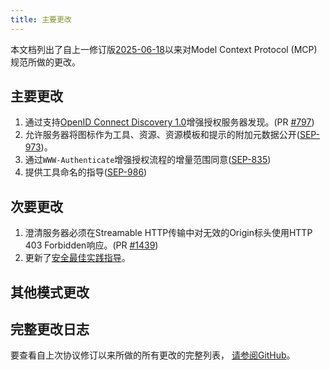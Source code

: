 ```yaml
---
title: 主要更改
---
```


<div id="enable-section-numbers" />

本文档列出了自上一修订版[2025-06-18](/specification/2025-06-18)以来对Model Context Protocol (MCP)规范所做的更改。

## 主要更改

1. 通过支持[OpenID Connect Discovery 1.0](https://openid.net/specs/openid-connect-discovery-1_0.html)增强授权服务器发现。(PR [#797](https://github.com/modelcontextprotocol/modelcontextprotocol/pull/797))
2. 允许服务器将图标作为工具、资源、资源模板和提示的附加元数据公开([SEP-973](https://github.com/modelcontextprotocol/modelcontextprotocol/issues/973))。
3. 通过`WWW-Authenticate`增强授权流程的增量范围同意([SEP-835](https://github.com/modelcontextprotocol/modelcontextprotocol/pull/835))
4. 提供工具命名的指导([SEP-986](https://github.com/modelcontextprotocol/modelcontextprotocol/pull/1603))

## 次要更改

1. 澄清服务器必须在Streamable HTTP传输中对无效的Origin标头使用HTTP 403 Forbidden响应。(PR [#1439](https://github.com/modelcontextprotocol/modelcontextprotocol/pull/1439))
2. 更新了[安全最佳实践指导](https://modelcontextprotocol.io/specification/draft/basic/security_best_practices)。

## 其他模式更改

## 完整更改日志

要查看自上次协议修订以来所做的所有更改的完整列表，
[请参阅GitHub](https://github.com/modelcontextprotocol/specification/compare/2025-06-18...draft)。
